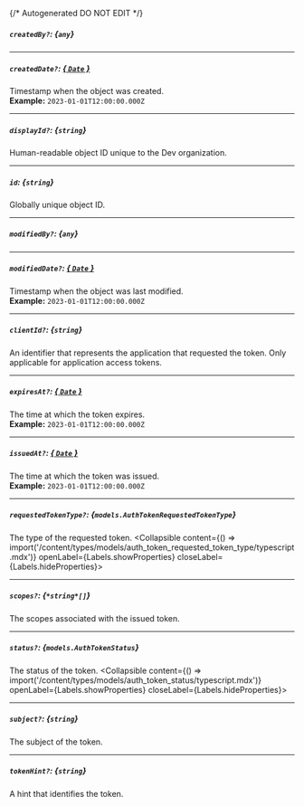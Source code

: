 {/* Autogenerated DO NOT EDIT  */}

##### `createdBy?`: *{`any`}*

---
##### `createdDate?`: [*{ `Date` }*](https://developer.mozilla.org/en-US/docs/Web/JavaScript/Reference/Global_Objects/Date)
Timestamp when the object was created.
<br/>
**Example:** `2023-01-01T12:00:00.000Z`

---
##### `displayId?`: *{`string`}*
Human\-readable object ID unique to the Dev organization.

---
##### `id`: *{`string`}*
Globally unique object ID.

---
##### `modifiedBy?`: *{`any`}*

---
##### `modifiedDate?`: [*{ `Date` }*](https://developer.mozilla.org/en-US/docs/Web/JavaScript/Reference/Global_Objects/Date)
Timestamp when the object was last modified.
<br/>
**Example:** `2023-01-01T12:00:00.000Z`

---
##### `clientId?`: *{`string`}*
An identifier that represents the application that requested the
token. Only applicable for application access tokens.


---
##### `expiresAt?`: [*{ `Date` }*](https://developer.mozilla.org/en-US/docs/Web/JavaScript/Reference/Global_Objects/Date)
The time at which the token expires.
<br/>
**Example:** `2023-01-01T12:00:00.000Z`

---
##### `issuedAt?`: [*{ `Date` }*](https://developer.mozilla.org/en-US/docs/Web/JavaScript/Reference/Global_Objects/Date)
The time at which the token was issued.
<br/>
**Example:** `2023-01-01T12:00:00.000Z`

---
##### `requestedTokenType?`: *{`models.AuthTokenRequestedTokenType`}*
The type of the requested token.
<Collapsible content={() => import('/content/types/models/auth_token_requested_token_type/typescript.mdx')} openLabel={Labels.showProperties} closeLabel={Labels.hideProperties}>
</Collapsible>

---
##### `scopes?`: *{`*string*[]`}*
The scopes associated with the issued token.

---
##### `status?`: *{`models.AuthTokenStatus`}*
The status of the token.
<Collapsible content={() => import('/content/types/models/auth_token_status/typescript.mdx')} openLabel={Labels.showProperties} closeLabel={Labels.hideProperties}>
</Collapsible>

---
##### `subject?`: *{`string`}*
The subject of the token.

---
##### `tokenHint?`: *{`string`}*
A hint that identifies the token.


